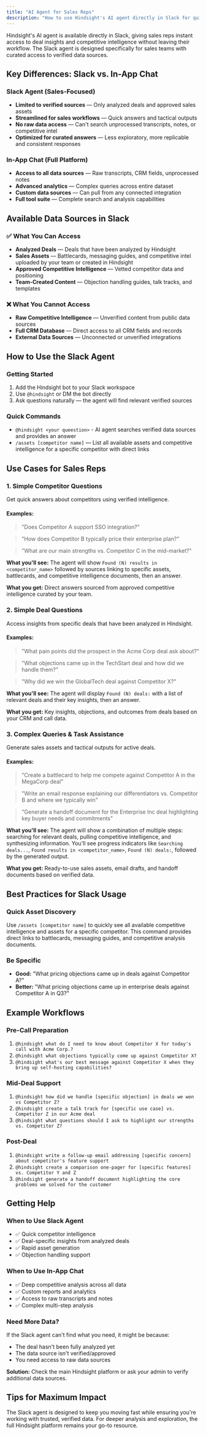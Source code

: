 ```yaml
---
title: "AI Agent for Sales Reps"
description: "How to use Hindsight's AI agent directly in Slack for quick deal insights and competitive intelligence"
---
```


Hindsight's AI agent is available directly in Slack, giving sales reps instant access to deal insights and competitive intelligence without leaving their workflow. The Slack agent is designed specifically for sales teams with curated access to verified data sources.

## Key Differences: Slack vs. In-App Chat

### Slack Agent (Sales-Focused)
- **Limited to verified sources** — Only analyzed deals and approved sales assets
- **Streamlined for sales workflows** — Quick answers and tactical outputs
- **No raw data access** — Can't search unprocessed transcripts, notes, or competitive intel
- **Optimized for curated answers** — Less exploratory, more replicable and consistent responses

### In-App Chat (Full Platform)
- **Access to all data sources** — Raw transcripts, CRM fields, unprocessed notes
- **Advanced analytics** — Complex queries across entire dataset
- **Custom data sources** — Can pull from any connected integration
- **Full tool suite** — Complete search and analysis capabilities

## Available Data Sources in Slack

### ✅ What You Can Access
- **Analyzed Deals** — Deals that have been analyzed by Hindsight
- **Sales Assets** — Battlecards, messaging guides, and competitive intel uploaded by your team or created in Hindsight
- **Approved Competitive Intelligence** — Vetted competitor data and positioning
- **Team-Created Content** — Objection handling guides, talk tracks, and templates

### ❌ What You Cannot Access
- **Raw Competitive Intelligence** — Unverified content from public data sources
- **Full CRM Database** — Direct access to all CRM fields and records
- **External Data Sources** — Unconnected or unverified integrations

## How to Use the Slack Agent

### Getting Started
1. Add the Hindsight bot to your Slack workspace
2. Use `@hindsight` or DM the bot directly
3. Ask questions naturally — the agent will find relevant verified sources

### Quick Commands
- `@hindsight <your queestion>` - AI agent searches verified data sources and provides an answer
- `/assets [competitor name]` — List all available assets and competitive intelligence for a specific competitor with direct links

## Use Cases for Sales Reps

### 1. Simple Competitor Questions

Get quick answers about competitors using verified intelligence.

#### Examples:
> "Does Competitor A support SSO integration?"

> "How does Competitor B typically price their enterprise plan?"

> "What are our main strengths vs. Competitor C in the mid-market?"

**What you'll see:** The agent will show `Found (N) results in <competitor_name>` followed by sources linking to specific assets, battlecards, and competitive intelligence documents, then an answer.

**What you get:** Direct answers sourced from approved competitive intelligence curated by your team.

### 2. Simple Deal Questions

Access insights from specific deals that have been analyzed in Hindsight.

#### Examples:
> "What pain points did the prospect in the Acme Corp deal ask about?"

> "What objections came up in the TechStart deal and how did we handle them?"

> "Why did we win the GlobalTech deal against Competitor X?"

**What you'll see:** The agent will display `Found (N) deals:` with a list of relevant deals and their key insights, then an answer.

**What you get:** Key insights, objections, and outcomes from deals based on your CRM and call data.

### 3. Complex Queries & Task Assistance

Generate sales assets and tactical outputs for active deals.

#### Examples:
> "Create a battlecard to help me compete against Competitor A in the MegaCorp deal"

> "Write an email response explaining our differentiators vs. Competitor B and where we typically win"

> "Generate a handoff document for the Enterprise Inc deal highlighting key buyer needs and commitments"

**What you'll see:** The agent will show a combination of multiple steps: searching for relevant deals, pulling competitive intelligence, and synthesizing information. You'll see progress indicators like `Searching deals...`, `Found results in <competitor_name>`, `Found (N) deals:`, followed by the generated output.

**What you get:** Ready-to-use sales assets, email drafts, and handoff documents based on verified data.

## Best Practices for Slack Usage

### Quick Asset Discovery
Use `/assets [competitor name]` to quickly see all available competitive intelligence and assets for a specific competitor. This command provides direct links to battlecards, messaging guides, and competitive analysis documents.

### Be Specific
- **Good:** "What pricing objections came up in deals against Competitor A?"
- **Better:** "What pricing objections came up in enterprise deals against Competitor A in Q3?"


## Example Workflows

### Pre-Call Preparation
1. `@hindsight what do I need to know about Competitor X for today's call with Acme Corp.?`
2. `@hindsight what objections typically come up against Competitor X?`
3. `@hindsight what's our best message against Competitor X when they bring up self-hosting capabilities?`

### Mid-Deal Support
1. `@hindsight how did we handle [specific objection] in deals we won vs Competitor Z?`
2. `@hindsight create a talk track for [specific use case] vs. Competitor Z in our Acme deal`
3. `@hindsight what questions should I ask to highlight our strengths vs. Competitor Z?`

### Post-Deal
1. `@hindsight write a follow-up email addressing [specific concern] about competitor's feature support`
2. `@hindsight create a comparison one-pager for [specific features] vs. Competitor Y and Z`
3. `@hindsight generate a handoff document highlighting the core problems we solved for the customer`

## Getting Help

### When to Use Slack Agent
- ✅ Quick competitor intelligence
- ✅ Deal-specific insights from analyzed deals
- ✅ Rapid asset generation
- ✅ Objection handling support

### When to Use In-App Chat
- ✅ Deep competitive analysis across all data
- ✅ Custom reports and analytics
- ✅ Access to raw transcripts and notes
- ✅ Complex multi-step analysis

### Need More Data?
If the Slack agent can't find what you need, it might be because:
- The deal hasn't been fully analyzed yet
- The data source isn't verified/approved
- You need access to raw data sources

**Solution:** Check the main Hindsight platform or ask your admin to verify additional data sources.

## Tips for Maximum Impact
The Slack agent is designed to keep you moving fast while ensuring you're working with trusted, verified data. For deeper analysis and exploration, the full Hindsight platform remains your go-to resource.

